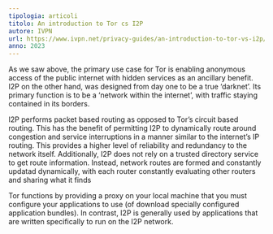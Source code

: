 ```yaml
---
tipologia: articoli
titolo: An introduction to Tor cs I2P
autore: IVPN
url: https://www.ivpn.net/privacy-guides/an-introduction-to-tor-vs-i2p/
anno: 2023
---
```


As we saw above, the primary use case for Tor is enabling anonymous access of the public internet with hidden services as an ancillary benefit. I2P on the other hand, was designed from day one to be a true ‘darknet’. Its primary function is to be a ‘network within the internet’, with traffic staying contained in its borders.

I2P performs packet based routing as opposed to Tor’s circuit based routing. This has the benefit of permitting I2P to dynamically route around congestion and service interruptions in a manner similar to the internet’s IP routing. This provides a higher level of reliability and redundancy to the network itself. Additionally, I2P does not rely on a trusted directory service to get route information. Instead, network routes are formed and constantly updatad dynamically, with each router constantly evaluating other routers and sharing what it finds

Tor functions by providing a proxy on your local machine that you must configure your applications to use (of download specially configured application bundles). In contrast, I2P is generally used by applications that are written specifically to run on the I2P network.
